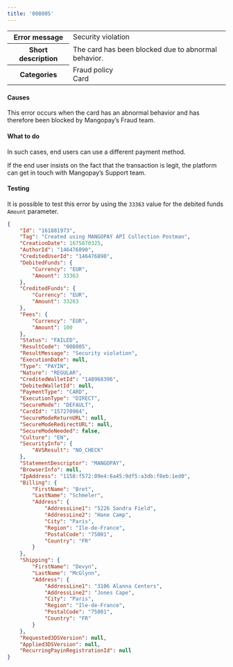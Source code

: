 ---
title: '008005'  
---
  
<table>
    <tbody>
        <tr>
            <th class="header"><strong>Error message</strong></th>
            <td class="table-content">Security violation</td>
        </tr>
        <tr>
            <th class="header"><strong>Short description</strong></th>
            <td class="table-content">The card has been blocked due to abnormal behavior.</td>
        </tr>
        <tr>
            <th class="header"><strong>Categories</strong></th>
            <td class="table-content">  
<div class="label">Fraud policy</div>  
<div class="label">Card</div>
</td>
        </tr>
    </tbody>
</table>  

#### Causes  

This error occurs when the card has an abnormal behavior and has therefore been blocked by Mangopay’s Fraud team.  

#### What to do  

In such cases, end users can use a different payment method.  

If the end user insists on the fact that the transaction is legit, the platform can get in touch with Mangopay’s Support team.  

#### Testing  

It is possible to test this error by using the `33363` value for the debited funds `Amount` parameter.  
```json API Response
{
    "Id": "161881973",
    "Tag": "Created using MANGOPAY API Collection Postman",
    "CreationDate": 1675870325,
    "AuthorId": "146476890",
    "CreditedUserId": "146476890",
    "DebitedFunds": {
        "Currency": "EUR",
        "Amount": 33363
    },
    "CreditedFunds": {
        "Currency": "EUR",
        "Amount": 33263
    },
    "Fees": {
        "Currency": "EUR",
        "Amount": 100
    },
    "Status": "FAILED",
    "ResultCode": "008005",
    "ResultMessage": "Security violation",
    "ExecutionDate": null,
    "Type": "PAYIN",
    "Nature": "REGULAR",
    "CreditedWalletId": "148968396",
    "DebitedWalletId": null,
    "PaymentType": "CARD",
    "ExecutionType": "DIRECT",
    "SecureMode": "DEFAULT",
    "CardId": "157270984",
    "SecureModeReturnURL": null,
    "SecureModeRedirectURL": null,
    "SecureModeNeeded": false,
    "Culture": "EN",
    "SecurityInfo": {
        "AVSResult": "NO_CHECK"
    },
    "StatementDescriptor": "MANGOPAY",
    "BrowserInfo": null,
    "IpAddress": "1158:f572:09e4:6a45:9df5:a3db:f8eb:1ed0",
    "Billing": {
        "FirstName": "Bret",
        "LastName": "Schmeler",
        "Address": {
            "AddressLine1": "5226 Sandra Field",
            "AddressLine2": "Hane Camp",
            "City": "Paris",
            "Region": "Ile-de-France",
            "PostalCode": "75001",
            "Country": "FR"
        }
    },
    "Shipping": {
        "FirstName": "Devyn",
        "LastName": "McGlynn",
        "Address": {
            "AddressLine1": "3106 Alanna Centers",
            "AddressLine2": "Jones Cape",
            "City": "Paris",
            "Region": "Ile-de-France",
            "PostalCode": "75001",
            "Country": "FR"
        }
    },
    "Requested3DSVersion": null,
    "Applied3DSVersion": null,
    "RecurringPayinRegistrationId": null
}
```